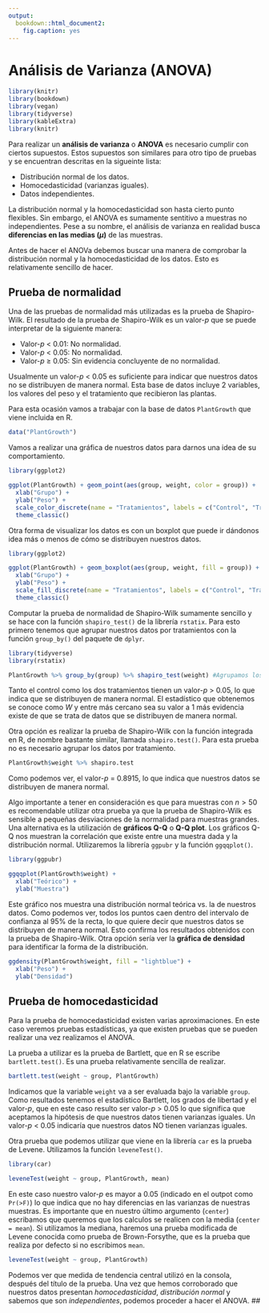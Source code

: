 ```yaml
---
output:
  bookdown::html_document2:
    fig.caption: yes
---
```


# Análisis de Varianza (ANOVA)
```r
library(knitr)
library(bookdown)
library(vegan)
library(tidyverse)
library(kableExtra)
library(knitr)
```

Para realizar un **análisis de varianza** o **ANOVA** es necesario cumplir con ciertos supuestos. Estos supuestos son similares para otro tipo de pruebas y se encuentran descritas en la sigueinte lista:

- Distribución normal de los datos.
- Homocedasticidad (varianzas iguales).
- Datos independientes.

La distribución normal y la homocedasticidad son hasta cierto punto flexibles. Sin embargo, el ANOVA es sumamente sentitivo a muestras no independientes. Pese a su nombre, el análisis de varianza en realidad busca **diferencias en las medias ($\mu$)** de las muestras.

Antes de hacer el ANOVa debemos buscar una manera de comprobar la distribución normal y la homocedasticidad de los datos. Esto es relativamente sencillo de hacer.

## Prueba de normalidad
Una de las pruebas de normalidad más utilizadas es la prueba de Shapiro-Wilk. El resultado de la prueba de Shapiro-Wilk es un valor-*p* que se puede interpretar de la siguiente manera:

- Valor-*p* $<$ 0.01: No normalidad.
- Valor-*p* $<$ 0.05: No normalidad.
- Valor-*p* $\ge$ 0.05: Sin evidencia concluyente de no normalidad.

Usualmente un valor-*p* $<$ 0.05 es suficiente para indicar que nuestros datos no se distribuyen de manera normal. Esta base de datos incluye 2 variables, los valores del peso y el tratamiento que recibieron las plantas.

Para esta ocasión vamos a trabajar con la base de datos `PlantGrowth` que viene incluida en R.
```r
data("PlantGrowth")
```

Vamos a realizar una gráfica de nuestros datos para darnos una idea de su comportamiento.
```r
library(ggplot2)

ggplot(PlantGrowth) + geom_point(aes(group, weight, color = group)) + 
  xlab("Grupo") +
  ylab("Peso") +
  scale_color_discrete(name = "Tratamientos", labels = c("Control", "Tratamiento 1", "Tratamiento 2")) +
  theme_classic()
```

Otra forma de visualizar los datos es con un boxplot que puede ir dándonos idea más o menos de cómo se distribuyen nuestros datos.
```r
library(ggplot2)

ggplot(PlantGrowth) + geom_boxplot(aes(group, weight, fill = group)) + 
  xlab("Grupo") +
  ylab("Peso") +
  scale_fill_discrete(name = "Tratamientos", labels = c("Control", "Tratamiento 1", "Tratamiento 2")) +
  theme_classic()
```

Computar la prueba de normalidad de Shapiro-Wilk sumamente sencillo y se hace con la función `shapiro_test()` de la librería `rstatix`. Para esto primero tenemos que agrupar nuestros datos por tratamientos con la función `group_by()` del paquete de `dplyr`. 
```r
library(tidyverse)
library(rstatix)

PlantGrowth %>% group_by(group) %>% shapiro_test(weight) #Agrupamos los datos por tratamiento.
```
Tanto el control como los dos tratamientos tienen un valor-*p* $>$ 0.05, lo que indica que se distribuyen de manera normal. El estadístico que obtenemos se conoce como $W$ y entre más cercano sea su valor a 1 más evidencia existe de que se trata de datos que se distribuyen de manera normal.

Otra opción es realizar la prueba de Shapiro-Wilk con la función integrada en R, de nombre bastante similar, llamada `shapiro.test()`. Para esta prueba no es necesario agrupar los datos por tratamiento.
```r
PlantGrowth$weight %>% shapiro.test
```

Como podemos ver, el valor-*p* = 0.8915, lo que indica que nuestros datos se distribuyen de manera normal.

Algo importante a tener en consideración es que para muestras con $n > 50$ es recomendable utilizar otra prueba ya que la prueba de Shapiro-Wilk es sensible a pequeñas desviaciones de la normalidad para muestras grandes. Una alternativa es la utilización de **gráficos Q-Q** o **Q-Q plot**. Los gráficos Q-Q nos muestran la correlación que existe entre una muestra dada y la distribución normal. Utilizaremos la librería `ggpubr` y la función `ggqqplot()`.
```r
library(ggpubr)

ggqqplot(PlantGrowth$weight) +
  xlab("Teórico") +
  ylab("Muestra")
```

Este gráfico nos muestra una distribución normal teórica vs. la de nuestros datos. Como podemos ver, todos los puntos caen dentro del intervalo de confianza al 95% de la recta, lo que quiere decir que nuestros datos se distribuyen de manera normal. Esto confirma los resultados obtenidos con la prueba de Shapiro-Wilk. Otra opción sería ver la **gráfica de densidad** para identificar la forma de la distribución.
```r
ggdensity(PlantGrowth$weight, fill = "lightblue") +
  xlab("Peso") +
  ylab("Densidad")
```


## Prueba de homocedasticidad
Para la prueba de homocedasticidad existen varias aproximaciones. En este caso veremos pruebas estadísticas, ya que existen pruebas que se pueden realizar una vez realizamos el ANOVA.

La prueba a utilizar es la prueba de Bartlett, que en R se escribe `bartlett.test()`. Es una prueba relativamente sencilla de realizar.
```r
bartlett.test(weight ~ group, PlantGrowth)
```

Indicamos que la variable `weight` va a ser evaluada bajo la variable `group`. Como resultados tenemos el estadístico Bartlett, los grados de libertad y el valor-*p*, que en este caso resulto ser valor-*p* $>$ 0.05 lo que significa que aceptamos la hipótesis de que nuestros datos tienen varianzas iguales. Un valor-*p* $<$ 0.05 indicaría que nuestros datos NO tienen varianzas iguales.

Otra prueba que podemos utilizar que viene en la librería `car` es la prueba de Levene. Utilizamos la función `leveneTest()`.
```r
library(car)

leveneTest(weight ~ group, PlantGrowth, mean)
```

En este caso nuestro valor-*p* es mayor a 0.05 (indicado en el outpot como `Pr(>F)`) lo que indica que no hay diferencias en las varianzas de nuestras muestras. Es importante que en nuestro último argumento (`center`) escribamos que queremos que los calculos se realicen con la media (`center = mean`). Si utilizamos la mediana, haremos una prueba modificada de Levene conocida como prueba de Brown-Forsythe, que es la prueba que realiza por defecto si no escribimos `mean`.

```r
leveneTest(weight ~ group, PlantGrowth)
```

Podemos ver que medida de tendencia central utilizó en la consola, después del título de la prueba. Una vez que hemos corroborado que nuestros datos presentan *homocedasticidad*, *distribución normal* y sabemos que son *independientes*, podemos proceder a hacer el ANOVA.
## 